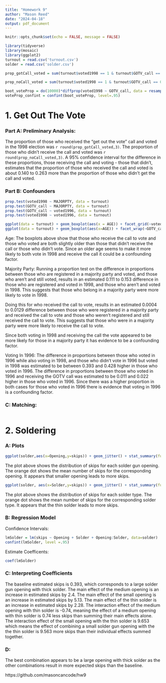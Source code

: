 ```yaml
---
title: "Homework 9"
author: "Mason Reed"
date: "2024-04-18"
output: pdf_document
---
```


```r
knitr::opts_chunk$set(echo = FALSE, message = FALSE)
```

```r
library(tidyverse)
library(mosaic)
library(ggplot2)
turnout = read.csv('turnout.csv')
solder = read.csv('solder.csv')
```


```r
prop_gotCall_voted = sum(turnout$voted1998 == 1 & turnout$GOTV_call == 1)/ sum(turnout$GOTV_call==1)

prop_noCall_voted = sum(turnout$voted1998 == 1 & turnout$GOTV_call == 0)/sum(turnout$GOTV_call == 0)

boot_voteProp = do(10000)*diffprop(voted1998 ~ GOTV_call, data = resample(turnout))
voteProp_confint = confint(boot_voteProp, level=.95)
```

# 1. Get Out The Vote

### Part A: Preliminary Analysis:
The proportion of those who received the "get out the vote" call and voted in the 1998 election was `r round(prop_gotCall_voted,3)`. The proportion of those who didn't receive the call and voted was `r round(prop_noCall_voted,3)`. A 95% confidence interval for the difference in these proportions, those receiving the call and voting - those that didn't, estimates that the proportion of those who received the call and voted is about 0.140 to 0.263 more than the proportion of those who didn't get the call and voted.

### Part B: Confounders 
```r
prop.test(voted1998 ~ MAJORPTY, data = turnout)
prop.test(GOTV_call ~ MAJORPTY, data = turnout)
prop.test(GOTV_call ~ voted1996, data = turnout)
prop.test(voted1998 ~ voted1996, data = turnout)
```
```r
ggplot(data = turnout) + geom_boxplot(aes(x = AGE)) + facet_grid(~voted1998) + labs(title = 'Distribtion Of Ages By Voting in 1998')
ggplot(data = turnout) + geom_boxplot(aes(x=AGE)) + facet_wrap(~GOTV_call) + labs(title = 'Distribution Of Ages By Receiving Get Out To Vote Call')
```

Age:
The boxplots above show that those who receive the call to vote and those who voted are both slightly older than those that didn't receive the call or those who didn't vote. Since an older age seems to make it more likely to both vote in 1998 and receive the call it could be a confounding factor.

Majority Party:
Running a proportion test on the difference in proportions between those who are registered in a majority party and voted, and those who aren't and still voted, results in an estimated 0.111 to 0.153 difference in those who are registered and voted in 1998, and those who aren't and voted in 1998. This suggests that those who belong in a majority party were more likely to vote in 1998.

Doing this for who received the call to vote, results in an estimated 0.0004 to 0.0129 difference between those who were registered in a majority party and received the call to vote and those who weren't registered and still received the call to vote. This suggests that those who were in a majority party were more likely to receive the call to vote.

Since both voting in 1998 and receiving the call the vote appeared to be more likely for those in a majority party it has evidence to be a confounding factor.

Voting In 1996:
The difference in proportions between those who voted in 1996 while also voting in 1998, and those who didn't vote in 1996 but voted in 1998 was estimated to be between 0.393 and 0.428 higher in those who voted in 1996.
The difference in proportions between those who voted in 1996 and receiving the GOTV call was estimated to be 0.011 and 0.022 higher in those who voted in 1996.
Since there was a higher proportion in both cases for those who voted in 1996 there is evidence that voting in 1996 is a confounding factor.

### C: Matching:
```r

```


# 2. Soldering
### A: Plots
```r
ggplot(solder,aes(x=Opening,y=skips)) + geom_jitter() + stat_summary(fun='mean', color='darkorange')
```

The plot above shows the distribution of skips for each solder gun opening. The orange dot shows the mean number of skips for the corresponding opening. It appears that smaller opening leads to more skips.

```r
ggplot(solder, aes(x=Solder,y=skips)) + geom_jitter() + stat_summary(fun='mean', color='darkorange')
```

The plot above shows the distribution of skips for each solder type. The orange dot shows the mean number of skips for the corresponding solder type. It appears that the thin solder leads to more skips. 

### B: Regression Model
Confidence Intervals:
```r
lmSolder = lm(skips ~ Opening + Solder + Opening:Solder, data=solder)
confint(lmSolder, level =.95)
```

Estimate Coefficents:
```r
coef(lmSolder)
```
### C: Interpreting Coefficients
The baseline estimated skips is 0.393, which corresponds to a large solder gun opening with thick solder.
The main effect of the medium opening is an increase in estimated skips by 2.4.
The main effect of the small opening is an increase in estimated skips by 5.13.
The main effect of the thin solder is an increase in estimated skips by 2.28.
The interaction effect of the medium opening with thin solder is -0.74, meaning the effect of a medium opening with thin solder is 0.74 less skips than summing their main effects alone.
The interaction effect of the small opening with the thin solder is 9.653 which means the effect of combining a small solder gun opening with the the thin solder is 9.563 more skips than their individual effects summed together.

### D:
The best combination appears to be a large opening with thick solder as the other combinations result in more expected skips than the baseline.




https://github.com/masoncancode/hw9


